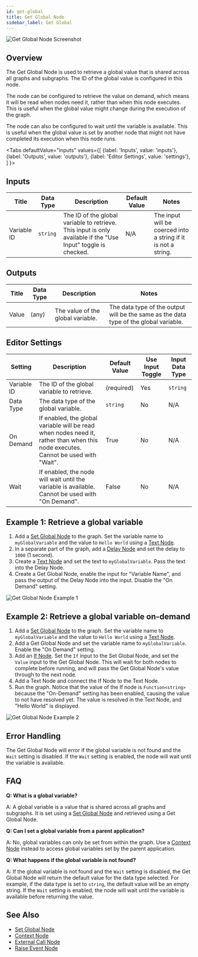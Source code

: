 ```yaml
---
id: get-global
title: Get Global Node
sidebar_label: Get Global
---
```



![Get Global Node Screenshot](./assets/get-global-node.png)

## Overview

The Get Global Node is used to retrieve a global value that is shared across all graphs and subgraphs. The ID of the global value is configured in this node.

The node can be configured to retrieve the value on demand, which means it will be read when nodes need it, rather than when this node executes. This is useful when the global value might change during the execution of the graph.

The node can also be configured to wait until the variable is available. This is useful when the global value is set by another node that might not have completed its execution when this node runs.

<Tabs
  defaultValue="inputs"
  values={[
    {label: 'Inputs', value: 'inputs'},
    {label: 'Outputs', value: 'outputs'},
    {label: 'Editor Settings', value: 'settings'},
  ]
}>

<TabItem value="inputs">

## Inputs

| Title       | Data Type | Description                                                                                                   | Default Value | Notes                                                          |
| ----------- | --------- | ------------------------------------------------------------------------------------------------------------- | ------------- | -------------------------------------------------------------- |
| Variable ID | `string`  | The ID of the global variable to retrieve. This input is only available if the "Use Input" toggle is checked. | N/A           | The input will be coerced into a string if it is not a string. |

</TabItem>

<TabItem value="outputs">

## Outputs

| Title | Data Type | Description                       | Notes                                                                                 |
| ----- | --------- | --------------------------------- | ------------------------------------------------------------------------------------- |
| Value | (any)     | The value of the global variable. | The data type of the output will be the same as the data type of the global variable. |

</TabItem>

<TabItem value="settings">

## Editor Settings

| Setting     | Description                                                                                                                       | Default Value | Use Input Toggle | Input Data Type |
| ----------- | --------------------------------------------------------------------------------------------------------------------------------- | ------------- | ---------------- | --------------- |
| Variable ID | The ID of the global variable to retrieve.                                                                                        | (required)    | Yes              | `string`        |
| Data Type   | The data type of the global variable.                                                                                             | `string`      | No               | N/A             |
| On Demand   | If enabled, the global variable will be read when nodes need it, rather than when this node executes. Cannot be used with "Wait". | True          | No               | N/A             |
| Wait        | If enabled, the node will wait until the variable is available. Cannot be used with "On Demand".                                  | False         | No               | N/A             |

</TabItem>

</Tabs>

## Example 1: Retrieve a global variable

1. Add a [Set Global Node](./set-global.mdx) to the graph. Set the variable name to `myGlobalVariable` and the value to `Hello World` using a [Text Node](./text.mdx).
2. In a separate part of the graph, add a [Delay Node](./delay.mdx) and set the delay to `1000` (1 second).
3. Create a [Text Node](./text.mdx) and set the text to `myGlobalVariable`. Pass the text into the Delay Node.
4. Create a Get Global Node, enable the input for "Variable Name", and pass the output of the Delay Node into the input. Disable the "On Demand" setting.

![Get Global Node Example 1](./assets/get-global-node-example-01.png)

## Example 2: Retrieve a global variable on-demand

1. Add a [Set Global Node](./set-global.mdx) to the graph. Set the variable name to `myGlobalVariable` and the value to `Hello World` using a [Text Node](./text.mdx).
2. Add a Get Global Node and set the variable name to `myGlobalVariable`. Enable the "On Demand" setting.
3. Add an [If Node](./if.mdx). Set the `If` input to the Set Global Node, and set the `Value` input to the Get Global Node. This will wait for both nodes to complete before running, and will pass the Get Global Node's value through to the next node.
4. Add a Text Node and connect the If Node to the Text Node.
5. Run the graph. Notice that the value of the If node is `Function<string>` because the "On-Demand" setting has been enabled, causing the value to not have resolved yet. The value is resolved in the Text Node, and "Hello World" is displayed.

![Get Global Node Example 2](./assets/get-global-node-example-02.png)

## Error Handling

The Get Global Node will error if the global variable is not found and the `Wait` setting is disabled. If the `Wait` setting is enabled, the node will wait until the variable is available.

## FAQ

**Q: What is a global variable?**

A: A global variable is a value that is shared across all graphs and subgraphs. It is set using a [Set Global Node](./set-global.mdx) and retrieved using a Get Global Node.

**Q: Can I set a global variable from a parent application?**

A: No, global variables can only be set from within the graph. Use a [Context Node](./context.mdx) instead to access global variables set by the parent application.

**Q: What happens if the global variable is not found?**

A: If the global variable is not found and the `Wait` setting is disabled, the Get Global Node will return the default value for the data type selected. For example, if the data type is set to `string`, the default value will be an empty string. If the `Wait` setting is enabled, the node will wait until the variable is available before returning the value.

## See Also

- [Set Global Node](./set-global.mdx)
- [Context Node](./context.mdx)
- [External Call Node](./external-call.mdx)
- [Raise Event Node](./raise-event.mdx)
